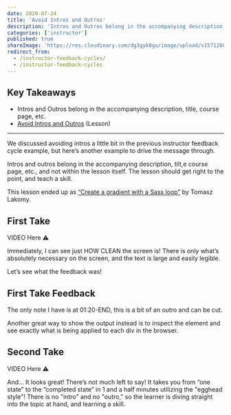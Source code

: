 ```yaml
---
date: 2020-07-24
title: 'Avoid Intros and Outros'
description: 'Intros and Outros belong in the accompanying description, title, course page, etc.'
categories: ['instructor']
published: true
shareImage: 'https://res.cloudinary.com/dg3gyk0gu/image/upload/v1571260698/og-image-assets/share_image_getting_started.png'
redirect_from:
  - /instructor-feedback-cycles/
  - /instructor-feedback-cycles
---
```



## Key Takeaways

- Intros and Outros belong in the accompanying description, title, course page, etc.
- [Avoid Intros and Outros](https://egghead.io/lessons/tools-avoid-intros-and-outros) (Lesson)

---

We discussed avoiding intros a little bit in the previous instructor feedback cycle example, but here’s another example to drive the message through. 

Intros and outros belong in the accompanying description, tilt,e course page, etc., and not within the lesson itself. The lesson should get right to the point, and teach a skill.

This lesson ended up as [“Create a gradient with a Sass loop”](https://egghead.io/lessons/scss-create-a-gradient-with-a-sass-loop) by Tomasz Lakomy.

## First Take

VIDEO Here ⚠️

Immediately, I can see just HOW CLEAN the screen is! There is only what’s absolutely necessary on the screen, and the text is large and easily legible.

Let’s see what the feedback was!

## First Take Feedback

The only note I have is at 01:20-END, this is a bit of an outro and can be cut.

Another great way to show the output instead is to inspect the element and see exactly what is being applied to each div in the browser.

## Second Take

VIDEO Here ⚠️

And… It looks great! There’s not much left to say! It takes you from “one state” to the “completed state” in 1 and a half minutes utilizing the "egghead style"! There is no "intro" and no "outro," so the learner is diving straight into the topic at hand, and learning a skill.